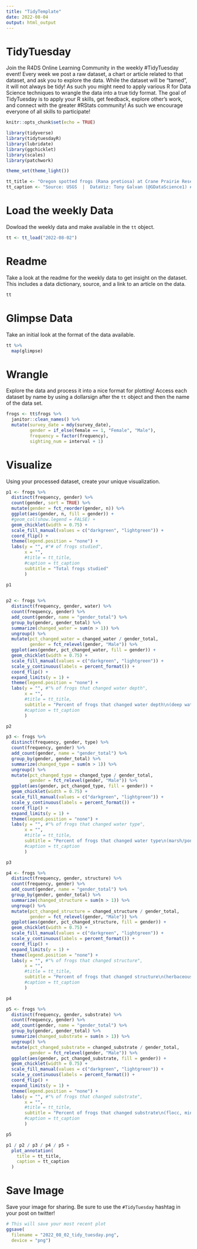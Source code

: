 ```yaml
---
title: "TidyTemplate"
date: 2022-08-04
output: html_output
---
```


# TidyTuesday

Join the R4DS Online Learning Community in the weekly #TidyTuesday event!
Every week we post a raw dataset, a chart or article related to that dataset, and ask you to explore the data.
While the dataset will be “tamed”, it will not always be tidy! As such you might need to apply various R for Data Science techniques to wrangle the data into a true tidy format.
The goal of TidyTuesday is to apply your R skills, get feedback, explore other’s work, and connect with the greater #RStats community!
As such we encourage everyone of all skills to participate!

```r

knitr::opts_chunk$set(echo = TRUE)

library(tidyverse)
library(tidytuesdayR)
library(lubridate)
library(ggchicklet)
library(scales)
library(patchwork)

theme_set(theme_light())

tt_title <- "Oregon spotted frogs (Rana pretiosa) at Crane Prairie Reservoir"
tt_caption <- "Source: USGS  |  DataViz: Tony Galvan (@GDataScience1) #TidyTuesday"

```

# Load the weekly Data

Dowload the weekly data and make available in the `tt` object.

```r

tt <- tt_load("2022-08-02")

```


# Readme

Take a look at the readme for the weekly data to get insight on the dataset.
This includes a data dictionary, source, and a link to an article on the data.

```r

tt

```


# Glimpse Data

Take an initial look at the format of the data available.

```r

tt %>% 
  map(glimpse)

```

# Wrangle

Explore the data and process it into a nice format for plotting! Access each dataset by name by using a dollarsign after the `tt` object and then the name of the data set.

```r

frogs <- tt$frogs %>%
  janitor::clean_names() %>%
  mutate(survey_date = mdy(survey_date),
         gender = if_else(female == 1, "Female", "Male"),
         frequency = factor(frequency),
         sighting_num = interval + 1)

```


# Visualize

Using your processed dataset, create your unique visualization.

```r

p1 <- frogs %>%
  distinct(frequency, gender) %>%
  count(gender, sort = TRUE) %>%
  mutate(gender = fct_reorder(gender, n)) %>%
  ggplot(aes(gender, n, fill = gender)) +
  #geom_col(show.legend = FALSE) +
  geom_chicklet(width = 0.75) +
  scale_fill_manual(values = c("darkgreen", "lightgreen")) +
  coord_flip() +
  theme(legend.position = "none") +
  labs(y = "", #"# of frogs studied",
       x = "",
       #title = tt_title,
       #caption = tt_caption
       subtitle = "Total frogs studied"
       )

p1
  
```


```r

p2 <- frogs %>%
  distinct(frequency, gender, water) %>%
  count(frequency, gender) %>%
  add_count(gender, name = "gender_total") %>%
  group_by(gender, gender_total) %>%
  summarize(changed_water = sum(n > 1)) %>%
  ungroup() %>%
  mutate(pct_changed_water = changed_water / gender_total,
         gender = fct_relevel(gender, "Male")) %>%
  ggplot(aes(gender, pct_changed_water, fill = gender)) +
  geom_chicklet(width = 0.75) +
  scale_fill_manual(values = c("darkgreen", "lightgreen")) +
  scale_y_continuous(labels = percent_format()) +
  coord_flip() +
  expand_limits(y = 1) +
  theme(legend.position = "none") +
  labs(y = "", #"% of frogs that changed water depth",
       x = "",
       #title = tt_title,
       subtitle = "Percent of frogs that changed water depth\n(deep water, no water, shallow water, etc.)"
       #caption = tt_caption
       )

p2

```


```r

p3 <- frogs %>%
  distinct(frequency, gender, type) %>%
  count(frequency, gender) %>%
  add_count(gender, name = "gender_total") %>%
  group_by(gender, gender_total) %>%
  summarize(changed_type = sum(n > 1)) %>%
  ungroup() %>%
  mutate(pct_changed_type = changed_type / gender_total,
         gender = fct_relevel(gender, "Male")) %>%
  ggplot(aes(gender, pct_changed_type, fill = gender)) +
  geom_chicklet(width = 0.75) +
  scale_fill_manual(values = c("darkgreen", "lightgreen")) +
  scale_y_continuous(labels = percent_format()) +
  coord_flip() +
  expand_limits(y = 1) +
  theme(legend.position = "none") +
  labs(y = "", #"% of frogs that changed water type",
       x = "",
       #title = tt_title,
       subtitle = "Percent of frogs that changed water type\n(marsh/pond, non-aquatic, reservoir, stream/canal)"
       #caption = tt_caption
       )

p3

```


```r

p4 <- frogs %>%
  distinct(frequency, gender, structure) %>%
  count(frequency, gender) %>%
  add_count(gender, name = "gender_total") %>%
  group_by(gender, gender_total) %>%
  summarize(changed_structure = sum(n > 1)) %>%
  ungroup() %>%
  mutate(pct_changed_structure = changed_structure / gender_total,
         gender = fct_relevel(gender, "Male")) %>%
  ggplot(aes(gender, pct_changed_structure, fill = gender)) +
  geom_chicklet(width = 0.75) +
  scale_fill_manual(values = c("darkgreen", "lightgreen")) +
  scale_y_continuous(labels = percent_format()) +
  coord_flip() +
  expand_limits(y = 1) +
  theme(legend.position = "none") +
  labs(y = "", #"% of frogs that changed structure",
       x = "",
       #title = tt_title,
       subtitle = "Percent of frogs that changed structure\n(herbaceous/woody veg, leaf litter, open, woody debris, etc.)"
       #caption = tt_caption
       )

p4

```


```r

p5 <- frogs %>%
  distinct(frequency, gender, substrate) %>%
  count(frequency, gender) %>%
  add_count(gender, name = "gender_total") %>%
  group_by(gender, gender_total) %>%
  summarize(changed_substrate = sum(n > 1)) %>%
  ungroup() %>%
  mutate(pct_changed_substrate = changed_substrate / gender_total,
         gender = fct_relevel(gender, "Male")) %>%
  ggplot(aes(gender, pct_changed_substrate, fill = gender)) +
  geom_chicklet(width = 0.75) +
  scale_fill_manual(values = c("darkgreen", "lightgreen")) +
  scale_y_continuous(labels = percent_format()) +
  coord_flip() +
  expand_limits(y = 1) +
  theme(legend.position = "none") +
  labs(y = "", #"% of frogs that changed substrate",
       x = "",
       #title = tt_title,
       subtitle = "Percent of frogs that changed substrate\n(flocc, mineral soil, organic soil, etc.)"
       #caption = tt_caption
       )

p5

```


```r

p1 / p2 / p3 / p4 / p5 + 
  plot_annotation(
    title = tt_title,
    caption = tt_caption
  )

```



# Save Image

Save your image for sharing. Be sure to use the `#TidyTuesday` hashtag in your post on twitter! 

```r

# This will save your most recent plot
ggsave(
  filename = "2022_08_02_tidy_tuesday.png",
  device = "png")

```
